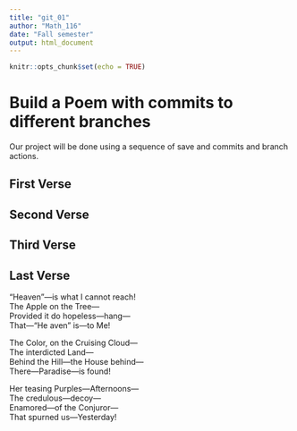 ---
title: "git_01"
author: "Math_116"
date: "Fall semester"
output: html_document
---

```{r setup, include=FALSE}
knitr::opts_chunk$set(echo = TRUE)
```
# Build a Poem with commits to different branches
Our project will be done using a sequence of save and commits and branch actions.
<!-- Do not modify or change any text in "!--" bracketed areas such as this --- these are instructions to
you, if you change any of this the git program will notice it and compromise your git merging strategy !-->

## First Verse 
<!--Put the first five lines of a poem by Lewis Carrol in this section!-->

## Second Verse
<!--Put the first five lines of a poem by Robert Frost here!-->

## Third Verse
<!--Put the first two verses of The Walrus and the Carpenter here!-->

## Last Verse
<!--Put a short poem of your choice 8-20 lines,here!-->
"Heaven"—is what I cannot reach!  
The Apple on the Tree—  
Provided it do hopeless—hang—  
That—"He aven" is—to Me!  

The Color, on the Cruising Cloud—  
The interdicted Land—  
Behind the Hill—the House behind—  
There—Paradise—is found!  

Her teasing Purples—Afternoons—  
The credulous—decoy—  
Enamored—of the Conjuror—  
That spurned us—Yesterday!
